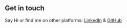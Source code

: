 ## Get in touch

Say Hi or find me on other platforms: [LinkedIn](https://www.linkedin.com/in/vaibhav-kambli
) & [GitHub](https://github.com/Vaibhav-Kambli)